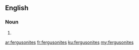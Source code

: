 ==English==

===Noun===
{{head|en|noun plural form}}

# {{plural of|fergusonite|lang=en}}

[[ar:fergusonites]]
[[fr:fergusonites]]
[[ku:fergusonites]]
[[my:fergusonites]]